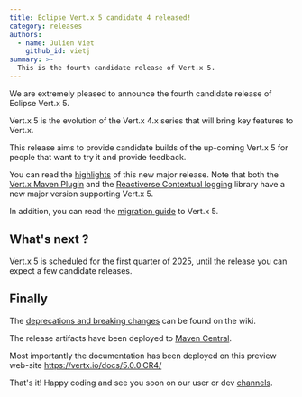 ```yaml
---
title: Eclipse Vert.x 5 candidate 4 released!
category: releases
authors:
  - name: Julien Viet
    github_id: vietj
summary: >-
  This is the fourth candidate release of Vert.x 5.
---
```


We are extremely pleased to announce the fourth candidate release of Eclipse Vert.x 5.

Vert.x 5 is the evolution of the Vert.x 4.x series that will bring key features to Vert.x.

This release aims to provide candidate builds of the up-coming Vert.x 5 for people that
want to try it and provide feedback.

You can read the [highlights](https://vertx.io/blog/whats-new-in-vert-x-5/) of this new major release.
Note that both the [Vert.x Maven Plugin](https://reactiverse.io/vertx-maven-plugin/) and the [Reactiverse Contextual logging](https://reactiverse.io/reactiverse-contextual-logging/) library have a new major version supporting Vert.x 5.

In addition, you can read the [migration guide](https://vertx.io/blog/from-vert-x-4-to-vert-x-5/) to Vert.x 5.

## What's next ?

Vert.x 5 is scheduled for the first quarter of 2025, until the release you can expect a few candidate releases.

## Finally

The [deprecations and breaking changes](https://github.com/vert-x3/wiki/wiki/5.0.0-Deprecations-and-breaking-changes)
 can be found on the wiki.

The release artifacts have been deployed to [Maven Central](https://search.maven.org/search?q=g:io.vertx%20AND%20v:5.0.0.CR4).

Most importantly the documentation has been deployed on this preview web-site https://vertx.io/docs/5.0.0.CR4/

That's it! Happy coding and see you soon on our user or dev [channels](https://vertx.io/community).

